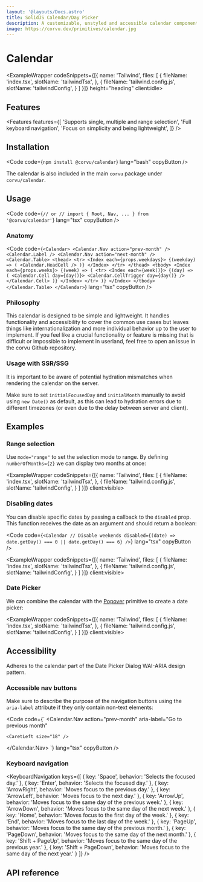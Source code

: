 ```yaml
---
layout: '@layouts/Docs.astro'
title: SolidJS Calendar/Day Picker
description: A customizable, unstyled and accessible calendar component for SolidJS
image: https://corvu.dev/primitives/calendar.jpg
---
```


# Calendar

<PackageInfo packageName="@corvu/calendar" />

<ExampleWrapper codeSnippets={[{
  name: 'Tailwind',
  files: [
    {
      fileName: 'index.tsx',
      slotName: 'tailwindTsx',
    },
    {
      fileName: 'tailwind.config.js',
      slotName: 'tailwindConfig',
    }
  ]
}]} height="heading" client:idle>
  <BasicExample client:only="solid-js" />
  <RawCode slot="tailwindTsx" code={TailwindTsx} lang="tsx" />
  <RawCode slot="tailwindConfig" code={TailwindConfig} lang="js" />
</ExampleWrapper>

## Features
<Features features={[
  'Supports single, multiple and range selection',
  'Full keyboard navigation',
  'Focus on simplicity and being lightweight',
]} />

## Installation

<Code code={`
  npm install @corvu/calendar
`} lang="bash" copyButton />

The calendar is also included in the main `corvu` package under `corvu/calendar`.

## Usage
<Code code={`
  // or
  // import { Root, Nav, ... } from '@corvu/calendar'
`} lang="tsx" copyButton />

### Anatomy

<Code code={`
  <Calendar>
    <Calendar.Nav action="prev-month" />
    <Calendar.Label />
    <Calendar.Nav action="next-month" />
    <Calendar.Table>
      <thead>
        <tr>
          <Index each={props.weekdays}>
            {(weekday) => (
              <Calendar.HeadCell />
            )}
          </Index>
        </tr>
      </thead>
      <tbody>
        <Index each={props.weeks}>
          {(week) => (
            <tr>
              <Index each={week()}>
                  {(day) => (
                    <Calendar.Cell day={day()}>
                      <Calendar.CellTrigger day={day()} />
                    </Calendar.Cell>
                  )}
                </Index>
              </tr>
            )}
        </Index>
      </tbody>
    </Calendar.Table>
  </Calendar>
`} lang="tsx" copyButton />

### Philosophy

This calendar is designed to be simple and lightweight. It handles functionality and accessibility to cover the common use cases but leaves things like internationalization and more individual behavior up to the user to implement. If you feel like a crucial functionality or feature is missing that is difficult or impossible to implement in userland, feel free to open an <Link href="https://github.com/corvudev/corvu/issues/new?title=%5BCalendar%5D%20" newTab>issue</Link> in the corvu Github repository.

### Usage with SSR/SSG

It is important to be aware of potential hydration mismatches when rendering the calendar on the server.

Make sure to set `initialFocusedDay` and `initialMonth` manually to avoid using `new Date()` as default, as this can lead to hydration errors due to different timezones (or even due to the delay between server and client).

## Examples

### Range selection

Use `mode="range"` to set the selection mode to range. By defining `numberOfMonths={2}` we can display two months at once:

<ExampleWrapper codeSnippets={[{
  name: 'Tailwind',
  files: [
    {
      fileName: 'index.tsx',
      slotName: 'tailwindTsx',
    },
    {
      fileName: 'tailwind.config.js',
      slotName: 'tailwindConfig',
    }
  ]
}]} client:visible>
  <RangeExample client:only="solid-js" />
  <RawCode slot="tailwindTsx" code={RangeTailwindTsx} lang="tsx" />
  <RawCode slot="tailwindConfig" code={TailwindConfig} lang="js" />
</ExampleWrapper>

### Disabling dates

You can disable specific dates by passing a callback to the `disabled` prop. This function receives the date as an argument and should return a boolean:

<Code code={`
  <Calendar
    // Disable weekends
    disabled={(date) => date.getDay() === 0 || date.getDay() === 6}
  />
`} lang="tsx" copyButton />

<ExampleWrapper codeSnippets={[{
  name: 'Tailwind',
  files: [
    {
      fileName: 'index.tsx',
      slotName: 'tailwindTsx',
    },
    {
      fileName: 'tailwind.config.js',
      slotName: 'tailwindConfig',
    }
  ]
}]} client:visible>
  <DisabledExample client:only="solid-js" />
  <RawCode slot="tailwindTsx" code={DisabledTailwindTsx} lang="tsx" />
  <RawCode slot="tailwindConfig" code={TailwindConfig} lang="js" />
</ExampleWrapper>

### Date Picker

We can combine the calendar with the [Popover](/docs/primitives/popover) primitive to create a date picker:

<ExampleWrapper codeSnippets={[{
  name: 'Tailwind',
  files: [
    {
      fileName: 'index.tsx',
      slotName: 'tailwindTsx',
    },
    {
      fileName: 'tailwind.config.js',
      slotName: 'tailwindConfig',
    }
  ]
}]} client:visible>
  <DatePickerExample client:visible />
  <RawCode slot="tailwindTsx" code={DatePickerTailwindTsx} lang="tsx" />
  <RawCode slot="tailwindConfig" code={TailwindConfig} lang="js" />
</ExampleWrapper>

## Accessibility

Adheres to the calendar part of the <Link href="https://www.w3.org/WAI/ARIA/apg/patterns/dialog-modal/examples/datepicker-dialog/" newTab>Date Picker Dialog WAI-ARIA design pattern</Link>.

### Accessible nav buttons
Make sure to describe the purpose of the navigation buttons using the `aria-label` attribute if they only contain non-text elements:

<Code code={`
  <Calendar.Nav
    action="prev-month"
    aria-label="Go to previous month"
  >
    <CaretLeft size="18" />
  </Calendar.Nav>
`} lang="tsx" copyButton />

### Keyboard navigation

<KeyboardNavigation keys={[
  {
    key: 'Space',
    behavior: 'Selects the focused day.'
  },
  {
    key: 'Enter',
    behavior: 'Selects the focused day.'
  },
  {
    key: 'ArrowRight',
    behavior: 'Moves focus to the previous day.'
  },
  {
    key: 'ArrowLeft',
    behavior: 'Moves focus to the next day.'
  },
  {
    key: 'ArrowUp',
    behavior: 'Moves focus to the same day of the previous week.'
  },
  {
    key: 'ArrowDown',
    behavior: 'Moves focus to the same day of the next week.'
  },
  {
    key: 'Home',
    behavior: 'Moves focus to the first day of the week.'
  },
  {
    key: 'End',
    behavior: 'Moves focus to the last day of the week.'
  },
  {
    key: 'PageUp',
    behavior: 'Moves focus to the same day of the previous month.'
  },
  {
    key: 'PageDown',
    behavior: 'Moves focus to the same day of the next month.'
  },
  {
    key: 'Shift + PageUp',
    behavior: 'Moves focus to the same day of the previous year.'
  },
  {
    key: 'Shift + PageDown',
    behavior: 'Moves focus to the same day of the next year.'
  }
]} />

## API reference

<ApiReference library={Calendar} />
